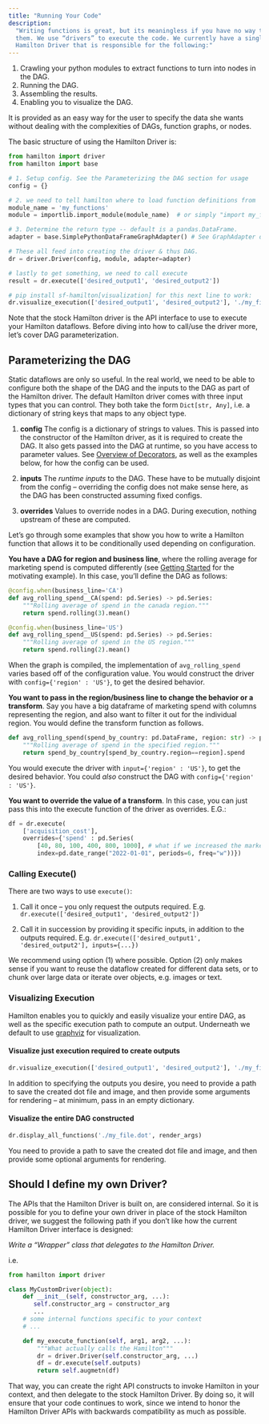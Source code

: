```yaml
---
title: "Running Your Code"
description:
  "Writing functions is great, but its meaningless if you have no way to execute
  them. We use “drivers” to execute the code. We currently have a single
  Hamilton Driver that is responsible for the following:"
---
```


1. Crawling your python modules to extract functions to turn into nodes in the
   DAG.
2. Running the DAG.
3. Assembling the results.
4. Enabling you to visualize the DAG.

It is provided as an easy way for the user to specify the data she wants without
dealing with the complexities of DAGs, function graphs, or nodes.

The basic structure of using the Hamilton Driver is:

```py
from hamilton import driver
from hamilton import base

# 1. Setup config. See the Parameterizing the DAG section for usage
config = {}

# 2. we need to tell hamilton where to load function definitions from
module_name = 'my_functions'
module = importlib.import_module(module_name)  # or simply "import my_functions"

# 3. Determine the return type -- default is a pandas.DataFrame.
adapter = base.SimplePythonDataFrameGraphAdapter() # See GraphAdapter docs for more details.

# These all feed into creating the driver & thus DAG.
dr = driver.Driver(config, module, adapter=adapter)

# lastly to get something, we need to call execute
result = dr.execute(['desired_output1', 'desired_output2'])

# pip install sf-hamilton[visualization] for this next line to work:
dr.visualize_execution(['desired_output1', 'desired_output2'], './my_file.dot, {})
```

Note that the stock Hamilton driver is the API interface to use to execute your
Hamilton dataflows. Before diving into how to call/use the driver more, let’s
cover DAG parameterization.

## Parameterizing the DAG

Static dataflows are only so useful. In the real world, we need to be able to
configure both the shape of the DAG and the inputs to the DAG as part of the
Hamilton driver. The default Hamilton driver comes with three input types that
you can control. They both take the form `Dict[str, Any]`, i.e. a dictionary of
string keys that maps to any object type.

1. **config** The config is a dictionary of strings to values. This is passed
   into the constructor of the Hamilton driver, as it is required to create the
   DAG. It also gets passed into the DAG at runtime, so you have access to
   parameter values. See
   [Overview of Decorators](/overview-of-concepts/overview-of-decorators), as
   well as the examples below, for how the config can be used.

2. **inputs** The _runtime inputs_ to the DAG. These have to be mutually
   disjoint from the config – overriding the config does not make sense here, as
   the DAG has been constructed assuming fixed configs.

3. **overrides** Values to override nodes in a DAG. During execution, nothing
   upstream of these are computed.

Let’s go through some examples that show you how to write a Hamilton function
that allows it to be conditionally used depending on configuration.

**You have a DAG for region and business line**, where the rolling average for
marketing spend is computed differently (see
[Getting Started](/getting-started/overview) for the motivating example). In
this case, you’ll define the DAG as follows:

```py
@config.when(business_line='CA')
def avg_rolling_spend__CA(spend: pd.Series) -> pd.Series:
    """Rolling average of spend in the canada region."""
    return spend.rolling(3).mean()

@config.when(business_line='US')
def avg_rolling_spend__US(spend: pd.Series) -> pd.Series:
    """Rolling average of spend in the US region."""
    return spend.rolling(2).mean()
```

When the graph is compiled, the implementation of `avg_rolling_spend` varies
based off of the configuration value. You would construct the driver with
`config={'region' : 'US'}`, to get the desired behavior.

**You want to pass in the region/business line to change the behavior or a
transform**. Say you have a big dataframe of marketing spend with columns
representing the region, and also want to filter it out for the individual
region. You would define the transform function as follows.

```py
def avg_rolling_spend(spend_by_country: pd.DataFrame, region: str) -> pd.Series:
    """Rolling average of spend in the specified region."""
    return spend_by_country[spend_by_country.region==region].spend
```

You would execute the driver with `input={'region' : 'US'}`, to get the desired
behavior. You could _also_ construct the DAG with `config={'region' : 'US'}`.

**You want to override the value of a transform**. In this case, you can just
pass this into the execute function of the driver as overrides. E.G.:

```py
df = dr.execute(
    ['acquisition_cost'],
    overrides={'spend' : pd.Series(
        [40, 80, 100, 400, 800, 1000], # what if we increased the marketing spend?
        index=pd.date_range("2022-01-01", periods=6, freq="w"))})
```

### Calling Execute()

There are two ways to use `execute()`:

1. Call it once – you only request the outputs required. E.g.
   `dr.execute(['desired_output1', 'desired_output2'])`

2. Call it in succession by providing it specific inputs, in addition to the
   outputs required. E.g.
   `dr.execute(['desired_output1', 'desired_output2'], inputs={...})`

We recommend using option (1) where possible. Option (2) only makes sense if you
want to reuse the dataflow created for different data sets, or to chunk over
large data or iterate over objects, e.g. images or text.

### Visualizing Execution

Hamilton enables you to quickly and easily visualize your entire DAG, as well as
the specific execution path to compute an output. Underneath we default to use
[graphviz](https://graphviz.org/) for visualization.

#### Visualize just execution required to create outputs

```py
dr.visualize_execution(['desired_output1', 'desired_output2'], './my_file.dot', render_args)
```

In addition to specifying the outputs you desire, you need to provide a path to
save the created dot file and image, and then provide some arguments for
rendering – at minimum, pass in an empty dictionary.

#### Visualize the entire DAG constructed

```py
dr.display_all_functions('./my_file.dot', render_args)
```

You need to provide a path to save the created dot file and image, and then
provide some optional arguments for rendering.

## Should I define my own Driver?

The APIs that the Hamilton Driver is built on, are considered internal. So it is
possible for you to define your own driver in place of the stock Hamilton
driver, we suggest the following path if you don’t like how the current Hamilton
Driver interface is designed:

_Write a “Wrapper” class that delegates to the Hamilton Driver._

i.e.

```py
from hamilton import driver

class MyCustomDriver(object):
    def __init__(self, constructor_arg, ...):
       self.constructor_arg = constructor_arg
       ...
    # some internal functions specific to your context
    # ...

    def my_execute_function(self, arg1, arg2, ...):
        """What actually calls the Hamilton"""
        dr = driver.Driver(self.constructor_arg, ...)
        df = dr.execute(self.outputs)
        return self.augmetn(df)
```

That way, you can create the right API constructs to invoke Hamilton in your
context, and then delegate to the stock Hamilton Driver. By doing so, it will
ensure that your code continues to work, since we intend to honor the Hamilton
Driver APIs with backwards compatibility as much as possible.
